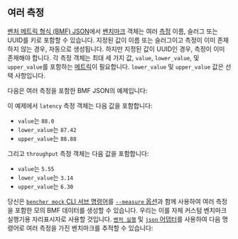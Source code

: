 
## 여러 측정

[벤처 메트릭 형식 (BMF) JSON][bmf]에서 [벤치마크][benchmark] 객체는 여러 [측정][measure] 이름, 슬러그 또는 UUID를 키로 포함할 수 있습니다. 지정된 값이 이름 또는 슬러그이고 측정이 이미 존재하지 않는 경우, 자동으로 생성됩니다. 하지만 지정된 값이 UUID인 경우, 측정이 이미 존재해야 합니다. 각 측정 객체는 최대 세 가지 값, `value`, `lower_value`, 및 `upper_value`를 포함하는 [메트릭][metric]이 필요합니다. `lower_value` 및 `upper_value` 값은 선택 사항입니다.

다음은 여러 측정을 포함한 BMF JSON의 예제입니다:

<BmfMultiExample />

이 예제에서 `latency` 측정 객체는 다음 값을 포함합니다:

- `value`는 `88.0`
- `lower_value`는 `87.42`
- `upper_value`는 `88.88`

그리고 `throughput` 측정 객체는 다음 값을 포함합니다:

- `value`는 `5.55`
- `lower_value`는 `3.14`
- `upper_value`는 `6.30`

당신은 [`bencher mock` CLI 서브 명령어][bencher mock]를 [ `--measure` 옵션][measure option]과 함께 사용하여 여러 측정을 포함한 모의 BMF 데이터를 생성할 수 있습니다. 우리는 이를 자체 커스텀 벤치마크 실행기용 자리표시자로 사용할 것입니다. <code><a href="/ko/docs/explanation/bencher-run/">벤처 실행</a></code> 및 [ `json` 어댑터][json adapter]를 사용하여 다음 명령어로 여러 측정을 가진 벤치마크를 추적할 수 있습니다:

<RunCmdMultiExample />

[bmf]: /ko/docs/reference/bencher-metric-format/
[benchmark]: /ko/docs/explanation/benchmarking/#benchmark
[measure]: /ko/docs/explanation/benchmarking/#measure
[metric]: /ko/docs/explanation/benchmarking/#metric
[bencher mock]: /ko/docs/reference/bencher-metric-format/#bencher-mock
[measure option]: /ko/docs/reference/bencher-metric-format/#--measure-measure
[json adapter]: /ko/docs/explanation/adapters/#-json